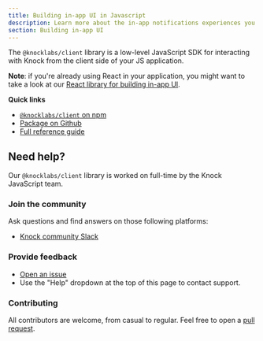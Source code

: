 ```yaml
---
title: Building in-app UI in Javascript
description: Learn more about the in-app notifications experiences you can build in Javascript with Knock. Easily power notification feed, toasts, and inbox experiences with our client-side SDKs.
section: Building in-app UI
---
```


The `@knocklabs/client` library is a low-level JavaScript SDK for interacting with Knock from the client side of your JS application.

**Note**: if you're already using React in your application, you might want to take a look at our [React library for building in-app UI](/in-app-ui/react/overview).

**Quick links**

- [`@knocklabs/client` on npm](https://www.npmjs.com/package/@knocklabs/client)
- [Package on Github](https://github.com/knocklabs/javascript/tree/main/packages/client)
- [Full reference guide](/in-app-ui/javascript/reference)

## Need help?

Our `@knocklabs/client` library is worked on full-time by the Knock JavaScript team.

### Join the community

Ask questions and find answers on those following platforms:

- [Knock community Slack](https://knock.app/join-slack)

### Provide feedback

- [Open an issue](https://github.com/knocklabs/knock-client-js/issues/new)
- Use the "Help" dropdown at the top of this page to contact support.

### Contributing

All contributors are welcome, from casual to regular. Feel free to open a [pull request](https://github.com/knocklabs/javascript/pulls).
